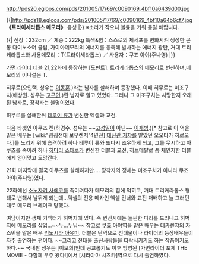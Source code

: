 http://pds20.egloos.com/pds/201005/17/69/c0090169_4bf10a6439d00.jpg

{{|http://pds18.egloos.com/pds/201005/17/69/c0090169_4bf10a64b6cf7.jpg
'''《트라이세라톱스 메모리》''' 음성
{{{#!html
<object type="application/x-shockwave-flash" data="http://angelhalo.org/bbs/data/wikibbs/dewplayer_mini.swf?son=http://pds19.egloos.com/pds/201005/17/69/Triceratops.mp3" width="200" height="20"> <param name="movie" value="http://angelhalo.org/bbs/data/wikibbs/dewplayer_mini.swf?son=http://pds19.egloos.com/pds/201005/17/69/Triceratops.mp3" /> </object>}}}
|}}
※소리가 작으니 볼륨을 키워 듣길 바랍니다.

{{|
신장：232cm ／ 체중：222kg
특색&힘：스스로의 체세포를 변화시켜 생성한 곤봉 다이노소어 클럽, 가이아메모리의 에너지를 응축해 발사하는 에너지 광탄, 거대 트리케라톱스화 
사용메모리：T(트라이세라톱스) ／ 사용자：쿠죠 아야(주나영)
|}}

[[가면 라이더 더블]] 21,22화에 등장하는 [도펀트].
[[트리케라톱스]]의 메모리로 변신하며,메모리의 이니셜은 T.

히무로(오인택. 성우는 [[이동훈]].)라는 남자를 살해하며 등장했다. 이때 히무로는 미조구치(배상원. 성우는 [[고구인]].)란 남자로 알고 있었다. 그러나 그 미조구치는 사망한지 오래 된 남자로, 장착자는 불명이었다.

히무로를 살해한뒤 [[테루이 류]]가 변신한 엑셀과 교전. 

다음 타겟인 아쿠츠 켄(하경수. 성우는 ~~[[고성일]]이 아닌~~ [[이재범]].)[* 참고로 이 역을 맡은 배우는 [wiki:"굉굉전대 보우켄저"4년전] [[대신관 가쟈]]를 맡았던 오오타카 히로오다.]를 노리기 위해 습격하려 하나 테루이 류와 또다시 조우하게 되고, 그를 무시하고 아쿠츠를 죽이려 하나 [[히다리 쇼타로]]가 변신한 더블과 교전, 히트메탈로 폼 체인지한 더블에게 얻어맞고 도망간다.

21화 마지막에 결국 아쿠츠를 살해하지만.... 장착자의 정체는 미조구치가 아니라 쿠죠 아야(주나영)였다.

22화에선 [[소노자키 사에코]]를 죽이려다가 메모리의 힘에 먹히고, 거대 트리케라톱스 형태로 변해서 날뛰게 되는데...엑셀의 전용 메카인 엑셀 건너와 교전 패배하고 늘 그러던 대로 메모리 브레이크 당했다.

여담이지만 생체 커넥터가 허벅지에 있다. 즉 변신시에는 늘씬한 다리를 드러내고 허벅지에 메모리를 삽입...~~누...누님~~  참고로 쿠죠 아야역을 맡은 배우는 데카렌쟈의 자스민을 맡은 배우 [[키노시타 아유미]]. 더블은 단역으로 전대물이나 라이더의 등장배우들이 자주 출연하는 편이다. ~~그리고 전대물 출신사람들을 타락시키기도 하는 작품이기도하다.~~ 국내판 성우는 [이보희]인데 공교롭기도 이후 방영된 [가면라이더 포제 THE MOVIE - 다함께 우주 왔다!]에서 [시라야마 시즈카]역으로 다시 출연하였다.

